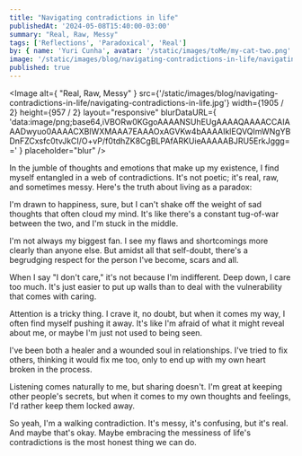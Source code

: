 ```yaml
---
title: "Navigating contradictions in life"
publishedAt: '2024-05-08T15:40:00-03:00'
summary: "Real, Raw, Messy"
tags: ['Reflections', 'Paradoxical', 'Real']
by: { name: 'Yuri Cunha', avatar: '/static/images/toMe/my-cat-two.png' }
image: '/static/images/blog/navigating-contradictions-in-life/navigating-contradictions-in-life.jpg'
published: true
---
```


<Image
  alt={
    "Real, Raw, Messy"
  }
  src={'/static/images/blog/navigating-contradictions-in-life/navigating-contradictions-in-life.jpg'}
  width={1905 / 2}
  height={957 / 2}
  layout="responsive"
  blurDataURL={
    'data:image/png;base64,iVBORw0KGgoAAAANSUhEUgAAAAQAAAACCAIAAADwyuo0AAAACXBIWXMAAA7EAAAOxAGVKw4bAAAAIklEQVQImWNgYBDnFZCxsfc0tvJkCI/O+vP/f0tdhZK8CgBLPAfARKUieAAAAABJRU5ErkJggg=='
  }
  placeholder="blur"
/>

In the jumble of thoughts and emotions that make up my existence, I find myself entangled in a web of contradictions. It's not poetic; it's real, raw, and sometimes messy. Here's the truth about living as a paradox:

I'm drawn to happiness, sure, but I can't shake off the weight of sad thoughts that often cloud my mind. It's like there's a constant tug-of-war between the two, and I'm stuck in the middle.

I'm not always my biggest fan. I see my flaws and shortcomings more clearly than anyone else. But amidst all that self-doubt, there's a begrudging respect for the person I've become, scars and all.

When I say "I don't care," it's not because I'm indifferent. Deep down, I care too much. It's just easier to put up walls than to deal with the vulnerability that comes with caring.

Attention is a tricky thing. I crave it, no doubt, but when it comes my way, I often find myself pushing it away. It's like I'm afraid of what it might reveal about me, or maybe I'm just not used to being seen.

I've been both a healer and a wounded soul in relationships. I've tried to fix others, thinking it would fix me too, only to end up with my own heart broken in the process.

Listening comes naturally to me, but sharing doesn't. I'm great at keeping other people's secrets, but when it comes to my own thoughts and feelings, I'd rather keep them locked away.

So yeah, I'm a walking contradiction. It's messy, it's confusing, but it's real. And maybe that's okay. Maybe embracing the messiness of life's contradictions is the most honest thing we can do.